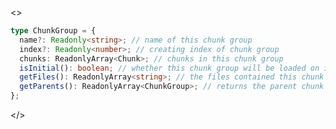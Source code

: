 <>

```ts
type ChunkGroup = {
  name?: Readonly<string>; // name of this chunk group
  index?: Readonly<number>; // creating index of chunk group
  chunks: ReadonlyArray<Chunk>; // chunks in this chunk group
  isInitial(): boolean; // whether this chunk group will be loaded on initial page load
  getFiles(): ReadonlyArray<string>; // the files contained this chunk group
  getParents(): ReadonlyArray<ChunkGroup>; // returns the parent chunk groups
};
```

</>
